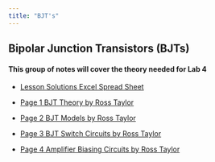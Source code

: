 ```yaml
---
title: "BJT's"
---
```


## Bipolar Junction Transistors (BJTs)

#### This group of notes will cover the theory needed for Lab 4

- [Lesson Solutions Excel Spread Sheet](assets/a-BJT.xlsx){download=""}

- [Page 1 BJT Theory by Ross Taylor](assets/c-Page1-BJT-Theory.pdf){target="_blank"}

- [Page 2 BJT Models by Ross Taylor](assets/c-Page2-BJT-Models.pdf){target="_blank"}

- [Page 3 BJT Switch Circuits by Ross Taylor](assets/ea-BJT-Switch-Circuits.pdf){target="_blank"}

- [Page 4 Amplifier Biasing Circuits by Ross Taylor](assets/g-BJT-Amplifier-Biasing-Circuits.pdf){target="_blank"}


